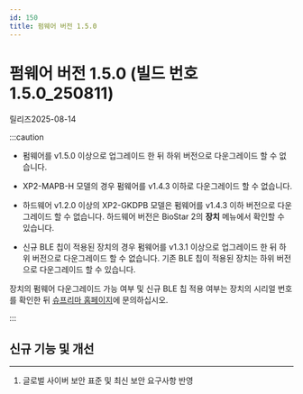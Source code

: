 ```yaml
---
id: 150
title: 펌웨어 버전 1.5.0
---
```


# 펌웨어 버전 1.5.0 (빌드 번호 1.5.0_250811)

릴리즈<Separator/>2025-08-14

:::caution

- 펌웨어를 v1.5.0 이상으로 업그레이드 한 뒤 하위 버전으로 다운그레이드 할 수 없습니다.

- XP2-MAPB-H 모델의 경우 펌웨어를 v1.4.3 이하로 다운그레이드 할 수 없습니다.

- 하드웨어 v1.2.0 이상의 XP2-GKDPB 모델은 펌웨어를 v1.4.3 이하 버전으로 다운그레이드 할 수 없습니다. 하드웨어 버전은 BioStar 2의 **장치** 메뉴에서 확인할 수 있습니다.

- 신규 BLE 칩이 적용된 장치의 경우 펌웨어를 v1.3.1 이상으로 업그레이드 한 뒤 하위 버전으로 다운그레이드 할 수 없습니다. 기존 BLE 칩이 적용된 장치는 하위 버전으로 다운그레이드 할 수 있습니다.

장치의 펌웨어 다운그레이드 가능 여부 및 신규 BLE 칩 적용 여부는 장치의 시리얼 번호를 확인한 뒤 [슈프리마 홈페이지](https://supremainc.com)에 문의하십시오.

:::

## 신규 기능 및 개선

---

1. 글로벌 사이버 보안 표준 및 최신 보안 요구사항 반영
